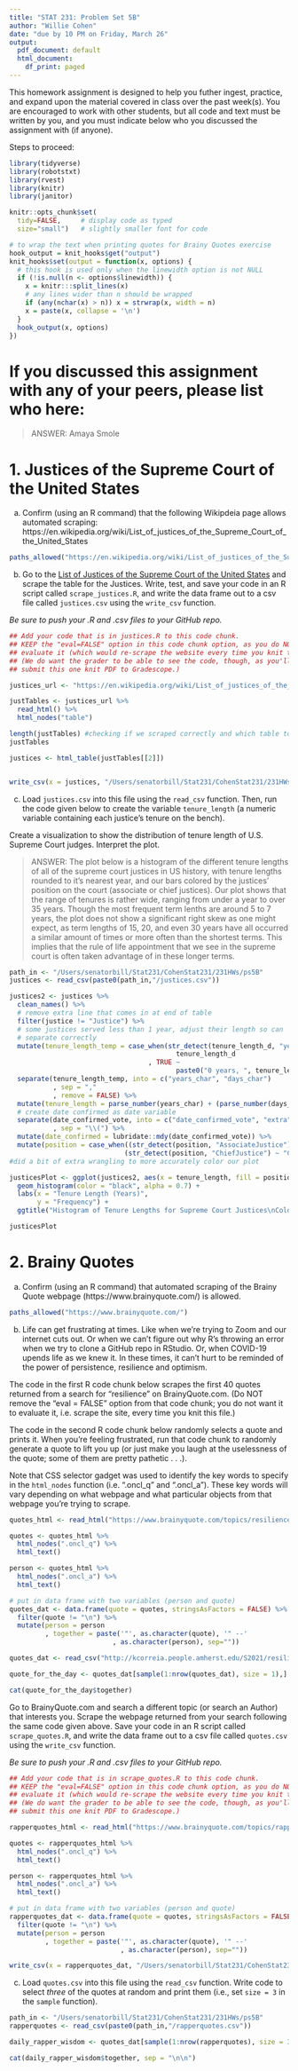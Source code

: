 ```yaml
---
title: "STAT 231: Problem Set 5B"
author: "Willie Cohen"
date: "due by 10 PM on Friday, March 26"
output:
  pdf_document: default
  html_document:
    df_print: paged
---
```


This homework assignment is designed to help you futher ingest, practice, and expand upon the material covered in class over the past week(s).  You are encouraged to work with other students, but all code and text must be written by you, and you must indicate below who you discussed the assignment with (if anyone).  

Steps to proceed:

\begin{enumerate}
\item In RStudio, go to File > Open Project, navigate to the folder with the course-content repo, select the course-content project (course-content.Rproj), and click "Open" 
\item Pull the course-content repo (e.g. using the blue-ish down arrow in the Git tab in upper right window)
\item Copy ps5B.Rmd from the course repo to your repo (see page 6 of the GitHub Classroom Guide for Stat231 if needed)
\item Close the course-content repo project in RStudio
\item Open YOUR repo project in RStudio
\item In the ps5B.Rmd file in YOUR repo, replace "YOUR NAME HERE" with your name
\item Add in your responses, committing and pushing to YOUR repo in appropriate places along the way
\item Run "Knit PDF" 
\item Upload the pdf to Gradescope.  Don't forget to select which of your pages are associated with each problem.  \textit{You will not get credit for work on unassigned pages (e.g., if you only selected the first page but your solution spans two pages, you would lose points for any part on the second page that the grader can't see).} 
\end{enumerate}

```r
library(tidyverse)
library(robotstxt)
library(rvest)
library(knitr)
library(janitor)

knitr::opts_chunk$set(
  tidy=FALSE,     # display code as typed
  size="small")   # slightly smaller font for code

# to wrap the text when printing quotes for Brainy Quotes exercise
hook_output = knit_hooks$get("output")
knit_hooks$set(output = function(x, options) {
  # this hook is used only when the linewidth option is not NULL
  if (!is.null(n <- options$linewidth)) {
    x = knitr:::split_lines(x)
    # any lines wider than n should be wrapped
    if (any(nchar(x) > n)) x = strwrap(x, width = n)
    x = paste(x, collapse = '\n')
  }
  hook_output(x, options)
})
```


\newpage 
# If you discussed this assignment with any of your peers, please list who here:

> ANSWER: Amaya Smole

\newpage
# 1. Justices of the Supreme Court of the United States 

a. Confirm (using an R command) that the following Wikipdeia page allows automated scraping:
https://en.wikipedia.org/wiki/List_of_justices_of_the_Supreme_Court_of_the_United_States


```r

paths_allowed("https://en.wikipedia.org/wiki/List_of_justices_of_the_Supreme_Court_of_the_United_States")
```

\newpage
b. Go to the [List of Justices of the Supreme Court of the United States](https://en.wikipedia.org/wiki/List_of_justices_of_the_Supreme_Court_of_the_United_States) and scrape the table for the Justices.  Write, test, and save your code in an R script called `scrape_justices.R`, and write the data frame out to a csv file called `justices.csv` using the `write_csv` function.

*Be sure to push your .R and .csv files to your GitHub repo.*


```r
## Add your code that is in justices.R to this code chunk.  
## KEEP the "eval=FALSE" option in this code chunk option, as you do NOT want to
## evaluate it (which would re-scrape the website every time you knit this file).  
## (We do want the grader to be able to see the code, though, as you'll only 
## submit this one knit PDF to Gradescope.)

justices_url <- "https://en.wikipedia.org/wiki/List_of_justices_of_the_Supreme_Court_of_the_United_States"

justTables <- justices_url %>%
  read_html() %>%
  html_nodes("table")

length(justTables) #checking if we scraped correctly and which table to assign
justTables

justices <- html_table(justTables[[2]])


write_csv(x = justices, "/Users/senatorbill/Stat231/CohenStat231/231HWs/ps5b/justices.csv")

```


\newpage 
c. Load `justices.csv` into this file using the `read_csv` function.  Then, run the code given below to create the variable `tenure_length` (a numeric variable containing each justice's tenure on the bench).

Create a visualization to show the distribution of tenure length of U.S. Supreme Court judges.  Interpret the plot.

> ANSWER: The plot below is a histogram of the different tenure lengths of all of the supreme court justices in US history, with tenure lengths rounded to it's nearest year, and our bars colored by the justices' position on the court (associate or chief justices). Our plot shows that the range of tenures is rather wide, ranging from under a year to over 35 years. Though the most frequent term lenths are around 5 to 7 years, the plot does not show a significant right skew as one might expect, as term lengths of 15, 20, and even 30 years have all occurred a similar amount of times or more often than the shortest terms. This implies that the rule of life appointment that we see in the supreme court is often taken advantage of in these longer terms. 

```r
path_in <- "/Users/senatorbill/Stat231/CohenStat231/231HWs/ps5B"
justices <- read_csv(paste0(path_in,"/justices.csv"))

justices2 <- justices %>%
  clean_names() %>%
  # remove extra line that comes in at end of table
  filter(justice != "Justice") %>%
  # some justices served less than 1 year, adjust their length so can 
  # separate correctly
  mutate(tenure_length_temp = case_when(str_detect(tenure_length_d, "year") ~ 
                                          tenure_length_d
                                   , TRUE ~ 
                                          paste0("0 years, ", tenure_length_d))) %>%
  separate(tenure_length_temp, into = c("years_char", "days_char")
           , sep = ","
           , remove = FALSE) %>%
  mutate(tenure_length = parse_number(years_char) + (parse_number(days_char)/365)) %>%
  # create date confirmed as date variable
  separate(date_confirmed_vote, into = c("date_confirmed_vote", "extra")
           , sep = "\\(") %>%
  mutate(date_confirmed = lubridate::mdy(date_confirmed_vote)) %>%
  mutate(position = case_when((str_detect(position, "AssociateJustice") ~ "Associate Justice"),
                             (str_detect(position, "ChiefJustice") ~ "Chief Justice")))
#did a bit of extra wrangling to more accurately color our plot

justicesPlot <- ggplot(justices2, aes(x = tenure_length, fill = position)) +
  geom_histogram(color = "black", alpha = 0.7) +
  labs(x = "Tenure Length (Years)",
       y = "Frequency") +
  ggtitle("Histogram of Tenure Lengths for Supreme Court Justices\nColored by Position")

justicesPlot

```


\newpage
# 2. Brainy Quotes

a. Confirm (using an R command) that automated scraping of the Brainy Quote webpage (https://www.brainyquote.com/) is allowed.

```r
paths_allowed("https://www.brainyquote.com/")
```


\newpage
b.  Life can get frustrating at times.  Like when we're trying to Zoom and our internet cuts out.  Or when we can't figure out why R's throwing an error when we try to clone a GitHub repo in RStudio.  Or, when COVID-19 upends life as we knew it.  In these times, it can't hurt to be reminded of the power of persistence, resilience and optimism. 

The code in the first R code chunk below scrapes the first 40 quotes returned from a search for "resilience" on BrainyQuote.com. (Do NOT remove the "eval = FALSE" option from that code chunk; you do not want it to evaluate it, i.e. scrape the site, every time you knit this file.)

The code in the second R code chunk below randomly selects a quote and prints it.  When you're feeling frustrated, run that code chunk to randomly generate a quote to lift you up (or just make you laugh at the uselessness of the quote; some of them are pretty pathetic . . .).

Note that CSS selector gadget was used to identify the key words to specify in the `html_nodes` function (i.e. ".oncl_q" and ".oncl_a").  These key words will vary depending on what webpage and what particular objects from that webpage you're trying to scrape.


```r
quotes_html <- read_html("https://www.brainyquote.com/topics/resilience-quotes")

quotes <- quotes_html %>%
  html_nodes(".oncl_q") %>%
  html_text() 

person <- quotes_html %>%
  html_nodes(".oncl_a") %>%
  html_text()

# put in data frame with two variables (person and quote)
quotes_dat <- data.frame(quote = quotes, stringsAsFactors = FALSE) %>%
  filter(quote != "\n") %>%
  mutate(person = person
         , together = paste('"', as.character(quote), '" --'
                          , as.character(person), sep=""))
```


```r
quotes_dat <- read_csv("http://kcorreia.people.amherst.edu/S2021/resilience_quotes.csv")

quote_for_the_day <- quotes_dat[sample(1:nrow(quotes_dat), size = 1),]

cat(quote_for_the_day$together)
```

Go to BrainyQuote.com and search a different topic (or search an Author) that interests you.  Scrape the webpage returned from your search following the same code given above.   Save your code in an R script called `scrape_quotes.R`, and write the data frame out to a csv file called `quotes.csv` using the `write_csv` function. 

*Be sure to push your .R and .csv files to your GitHub repo.*

```r
## Add your code that is in scrape_quotes.R to this code chunk.  
## KEEP the "eval=FALSE" option in this code chunk option, as you do NOT want to
## evaluate it (which would re-scrape the website every time you knit this file).  
## (We do want the grader to be able to see the code, though, as you'll only 
## submit this one knit PDF to Gradescope.)

rapperquotes_html <- read_html("https://www.brainyquote.com/topics/rappers-quotes")

quotes <- rapperquotes_html %>%
  html_nodes(".oncl_q") %>%
  html_text() 

person <- rapperquotes_html %>%
  html_nodes(".oncl_a") %>%
  html_text()

# put in data frame with two variables (person and quote)
rapperquotes_dat <- data.frame(quote = quotes, stringsAsFactors = FALSE) %>%
  filter(quote != "\n") %>%
  mutate(person = person
         , together = paste('"', as.character(quote), '" --'
                            , as.character(person), sep=""))

write_csv(x = rapperquotes_dat, "/Users/senatorbill/Stat231/CohenStat231/231HWs/ps5B/rapperquotes.csv")


```


\newpage
c. Load `quotes.csv` into this file using the `read_csv` function.  Write code to select *three* of the quotes at random and print them (i.e., set `size = 3` in the `sample` function).

```r
path_in <- "/Users/senatorbill/Stat231/CohenStat231/231HWs/ps5B"
rapperquotes <- read_csv(paste0(path_in,"/rapperquotes.csv"))

daily_rapper_wisdom <- quotes_dat[sample(1:nrow(rapperquotes), size = 3),]

cat(daily_rapper_wisdom$together, sep = "\n\n")

```


